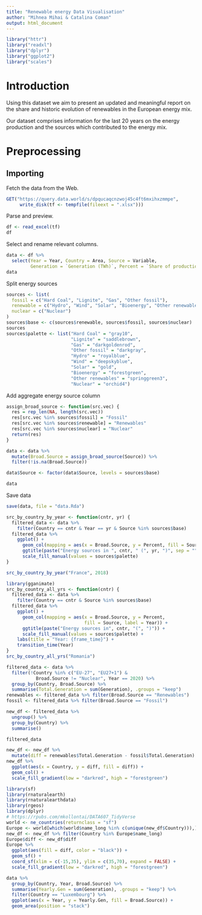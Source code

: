 ```yaml
---
title: "Renewable energy Data Visualisation"
author: "Mihnea Mihai & Catalina Coman"
output: html_document
---
```


```r
library("httr")
library("readxl")
library("dplyr")
library("ggplot2")
library("scales")
```
# Introduction

Using this dataset we aim to present an updated and meaningful report on the
share and historic evolution of renewables in the European energy mix.

Our dataset comprises information for the last 20 years on the energy
production and the sources which contributed to the energy mix.

# Preprocessing

## Importing

Fetch the data from the Web.

```r
GET("https://query.data.world/s/dpqucaqcnzwoj45c4ft6mxihxzmmpe",
     write_disk(tf <- tempfile(fileext = ".xlsx")))
```

Parse and preview.

``` r
df <- read_excel(tf)
df
```

Select and rename relevant columns.

``` r
data <- df %>%
  select(Year = Year, Country = Area, Source = Variable,
         Generation = `Generation (TWh)`, Percent = `Share of production (%)`)
data
```
Split energy sources

```r
sources <- list(
  fossil = c("Hard Coal", "Lignite", "Gas", "Other fossil"),
  renewable = c("Hydro", "Wind", "Solar", "Bioenergy", "Other renewables"),
  nuclear = c("Nuclear")
)
sources$base <- c(sources$renewable, sources$fossil, sources$nuclear)
sources
sources$palette <- list("Hard Coal" = "gray10",
                        "Lignite" = "saddlebrown",
                        "Gas" = "darkgoldenrod",
                        "Other fossil" = "darkgray",
                        "Hydro" = "royalblue",
                        "Wind" = "deepskyblue",
                        "Solar" = "gold",
                        "Bioenergy" = "forestgreen",
                        "Other renewables" = "springgreen3",
                        "Nuclear" = "orchid4")
```


Add aggregate energy source column

```r
assign_broad_source <- function(src.vec) {
  res = rep_len(NA, length(src.vec))
  res[src.vec %in% sources$fossil] = "Fossil"
  res[src.vec %in% sources$renewable] = "Renewables"
  res[src.vec %in% sources$nuclear] = "Nuclear"
  return(res)
}

data <- data %>%
  mutate(Broad.Source = assign_broad_source(Source)) %>%
  filter(!is.na(Broad.Source))

data$Source <- factor(data$Source, levels = sources$base)

data
```

Save data
```r
save(data, file = "data.Rda")
```



``` r
src_by_country_by_year <- function(cntr, yr) {
  filtered_data <- data %>%
    filter(Country == cntr & Year == yr & Source %in% sources$base)
  filtered_data %>%
    ggplot() +
      geom_col(mapping = aes(x = Broad.Source, y = Percent, fill = Source)) +
      ggtitle(paste("Energy sources in ", cntr, " (", yr, ")", sep = "")) +
      scale_fill_manual(values = sources$palette)
}

src_by_country_by_year("France", 2018)
```


``` r
library(gganimate)
src_by_country_all_yrs <- function(cntr) {
  filtered_data <- data %>%
    filter(Country == cntr & Source %in% sources$base)
  filtered_data %>%
    ggplot() +
      geom_col(mapping = aes(x = Broad.Source, y = Percent,
                             fill = Source, label = Year)) +
      ggtitle(paste("Energy sources in", cntr, "(", ")")) +
      scale_fill_manual(values = sources$palette) +
    labs(title = "Year: {frame_time}") +
    transition_time(Year)
}
src_by_country_all_yrs("Romania")
```



```r
filtered_data <- data %>%
  filter(!Country %in% c("EU-27", "EU27+1") & 
           Broad.Source != "Nuclear", Year == 2020) %>%
  group_by(Country, Broad.Source) %>%
  summarise(Total.Generation = sum(Generation), .groups = "keep")
renewables <- filtered_data %>% filter(Broad.Source == "Renewables")
fossil <- filtered_data %>% filter(Broad.Source == "Fossil")

new_df <- filtered_data %>%
  ungroup() %>%
  group_by(Country) %>%
  summarise()

filtered_data

new_df <- new_df %>%
  mutate(diff = renewables$Total.Generation - fossil$Total.Generation) %>%
new_df %>%
  ggplot(aes(x = Country, y = diff, fill = diff)) +
  geom_col() +
  scale_fill_gradient(low = "darkred", high = "forestgreen")

```


```r
library(sf)
library(rnaturalearth)
library(rnaturalearthdata)
library(rgeos)
library(dplyr)
# https://rpubs.com/mkollontai/DATA607_TidyVerse
world <- ne_countries(returnclass = "sf")
Europe <- world[which(world$name_long %in% c(unique(new_df$Country))),]
new_df <- new_df %>% filter(Country %in% Europe$name_long)
Europe$diff <- new_df$diff
Europe %>%
  ggplot(aes(fill = diff, color = "black")) +
  geom_sf() +
  coord_sf(xlim = c(-15,35), ylim = c(35,70), expand = FALSE) +
  scale_fill_gradient(low = "darkred", high = "forestgreen")

```


```r
data %>%
  group_by(Country, Year, Broad.Source) %>%
  summarise(Yearly.Gen = sum(Generation), .groups = "keep") %>%
  filter(Country == "Luxembourg") %>%
  ggplot(aes(x = Year, y = Yearly.Gen, fill = Broad.Source)) +
  geom_area(position = "stack")
```

